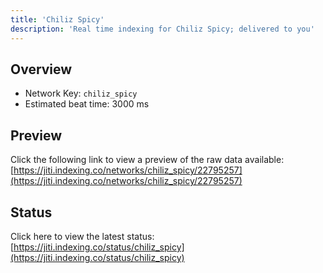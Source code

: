 ```yaml
---
title: 'Chiliz Spicy'
description: 'Real time indexing for Chiliz Spicy; delivered to you'
---
```


## Overview
- Network Key: `chiliz_spicy`
- Estimated beat time: 3000 ms

## Preview
Click the following link to view a preview of the raw data available: [https://jiti.indexing.co/networks/chiliz_spicy/22795257](https://jiti.indexing.co/networks/chiliz_spicy/22795257)

## Status
Click here to view the latest status: [https://jiti.indexing.co/status/chiliz_spicy](https://jiti.indexing.co/status/chiliz_spicy)
